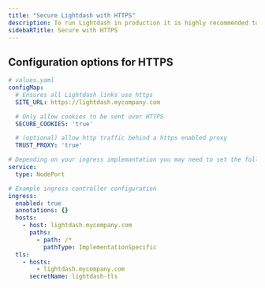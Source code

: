 ```yaml
---
title: "Secure Lightdash with HTTPS"
description: To run Lightdash in production it is highly recommended to secure it with HTTPS. This is usually done using your cloud provider's load balancer or ingress controller. Optionally you could use a proxy service like \[nginx\]([https://www.nginx.com/](https://www.nginx.com/)) or [traefik](https://traefik.io/).
sidebaRTitle: Secure with HTTPS
---
```


## Configuration options for HTTPS

```yaml
# values.yaml
configMap:
  # Ensures all Lightdash links use https
  SITE_URL: https://lightdash.mycompany.com

  # Only allow cookies to be sent over HTTPS
  SECURE_COOKIES: 'true'

  # (optional) allow http traffic behind a https enabled proxy
  TRUST_PROXY: 'true'

# Depending on your ingress implemantation you may need to set the following
service:
  type: NodePort

# Example ingress controller configuration
ingress:
  enabled: true
  annotations: {}
  hosts:
    - host: lightdash.mycompany.com
      paths:
        - path: /*
          pathType: ImplementationSpecific
  tls:
    - hosts:
        - lightdash.mycompany.com
      secretName: lightdash-tls
```

